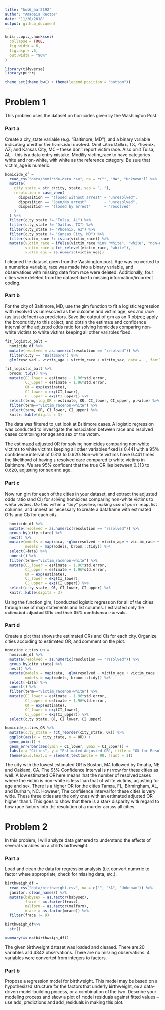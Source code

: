 ```yaml
---
title: "hwk6_aar2192"
author: "Amadeia Rector"
date: "11/20/2018"
output: github_document
---
```


```r
knitr::opts_chunk$set(
  collapse = TRUE,
  fig.width = 6,
  fig.asp = .6,
  out.width = "90%"
)

library(tidyverse)
library(purrr)

theme_set(theme_bw() + theme(legend.position = "bottom"))
```

# Problem 1  
This problem uses the dataset on homicides given by the Washington Post.

### Part a
Create a city_state variable (e.g. “Baltimore, MD”), and a binary variable indicating whether the homicide is solved. Omit cities Dallas, TX; Phoenix, AZ; and Kansas City, MO – these don’t report victim race. Also omit Tulsa, AL – this is a data entry mistake. Modifiy victim_race to have categories white and non-white, with white as the reference category. Be sure that victim_age is numeric.


```r
homicide_df = 
  read_csv("data/homicide-data.csv", na = c("", "NA", "Unknown")) %>%
  mutate(
    city_state = str_c(city, state, sep = ", "),
    resolution = case_when(
      disposition == "Closed without arrest" ~ "unresolved",
      disposition == "Open/No arrest"        ~ "unresolved",
      disposition == "Closed by arrest"      ~ "resolved"
    )
  ) %>% 
  filter(city_state != "Tulsa, AL") %>% 
  filter(city_state != "Dallas, TX") %>% 
  filter(city_state != "Phoenix, AZ") %>% 
  filter(city_state != "Kansas City, MO") %>% 
  filter(victim_race != is.na(victim_race)) %>% 
  mutate(victim_race = ifelse(victim_race %in% "White", "white", "non-white"),
         victim_race = fct_relevel(victim_race, "white"),
         victim_age = as.numeric(victim_age))
```

I cleaned the dataset given fromthe Washington post. Age was converted to a numerical variable, race was made into a binary variable, and observations with missing data from race were deleted. Additionally, four cities were deleted from the dataset due to missing information/incorrect coding.

### Part b  
For the city of Baltimore, MD, use the glm function to fit a logistic regression with resolved vs unresolved as the outcome and victim age, sex and race (as just defined) as predictors. Save the output of glm as an R object; apply the broom::tidy to this object; and obtain the estimate and confidence interval of the adjusted odds ratio for solving homicides comparing non-white victims to white victims keeping all other variables fixed.

```r
fit_logistic_balt =
  homicide_df %>% 
  mutate(resolved = as.numeric(resolution == "resolved")) %>% 
  filter(city == "Baltimore") %>% 
  glm(resolved ~ victim_age + victim_race + victim_sex, data = ., family = binomial())

fit_logistic_balt %>% 
  broom::tidy() %>% 
  mutate(CI_lower = estimate - 1.96*std.error,
         CI_upper = estimate + 1.96*std.error,
         OR = exp(estimate),
         CI_lower = exp(CI_lower),
         CI_upper = exp(CI_upper)) %>%
  select(term, log_OR = estimate, OR, CI_lower, CI_upper, p.value) %>% 
  filter(term=="victim_racenon-white") %>% 
  select(term, OR, CI_lower, CI_upper) %>% 
  knitr::kable(digits = 3)

```


The data was filtered to just look at Baltimore cases. A logistic regression was conducted to investigate the association between race and resolved cases controlling for age and sex of the victim.

The estimated adjusted OR for solving homicides comparing non-white victims to white victims keeping all other variables fixed is 0.441 with a 95% confidence interval of 0.313 to 0.620. Non-white victims have 0.441 times the likelihood of having a resolved case compared to white victims in Baltimore. We are 95% confident that the true OR lies between 0.313 to 0.620, adjusting for sex and age.

### Part c  
Now run glm for each of the cities in your dataset, and extract the adjusted odds ratio (and CI) for solving homicides comparing non-white victims to white victims. Do this within a “tidy” pipeline, making use of purrr::map, list columns, and unnest as necessary to create a dataframe with estimated ORs and CIs for each city.

```r
  homicide_df %>% 
  mutate(resolved = as.numeric(resolution == "resolved")) %>% 
  group_by(city_state) %>% 
  nest() %>% 
  mutate(models = map(data, ~glm(resolved ~ victim_age + victim_race + victim_sex, data = ., family = binomial())),
         models = map(models, broom:::tidy)) %>% 
  select(-data) %>% 
  unnest() %>% 
  filter(term=="victim_racenon-white") %>% 
  mutate(CI_lower = estimate - 1.96*std.error,
         CI_upper = estimate + 1.96*std.error,
         OR = exp(estimate),
         CI_lower = exp(CI_lower),
         CI_upper = exp(CI_upper)) %>%
  select(city_state, OR, CI_lower, CI_upper) %>% 
  knitr::kable(digits = 3)
```


Using the function glm, I conducted logistic regression for all of the cities through use of map statements and list columns. I extracted only the estimated adjusted ORs and their 95% confidence intervals.

### Part d  

Create a plot that shows the estimated ORs and CIs for each city. Organize cities according to estimated OR, and comment on the plot.  

```r
homicide_cities_OR = 
  homicide_df %>% 
  mutate(resolved = as.numeric(resolution == "resolved")) %>% 
  group_by(city_state) %>% 
  nest() %>% 
  mutate(models = map(data, ~glm(resolved ~ victim_age + victim_race + victim_sex, data = ., family = binomial())),
         models = map(models, broom:::tidy)) %>% 
  select(-data) %>% 
  unnest() %>% 
  filter(term=="victim_racenon-white") %>% 
  mutate(CI_lower = estimate - 1.96*std.error,
         CI_upper = estimate + 1.96*std.error,
         OR = exp(estimate),
         CI_lower = exp(CI_lower),
         CI_upper = exp(CI_upper)) %>%
  select(city_state, OR, CI_lower, CI_upper)

homicide_cities_OR %>% 
  mutate(city_state = fct_reorder(city_state, OR)) %>% 
  ggplot(aes(x = city_state, y = OR)) +
  geom_point() +
  geom_errorbar(aes(ymin = CI_lower, ymax = CI_upper)) +
  labs(x = "Cities", y = "Estimated Adjusted OR", title = "OR for Resolved Murders Comparing Non-white to White Race") +
  theme(axis.text.x = element_text(angle = 90, hjust = 1))
```

The city with the lowest estimated OR is Boston, MA followed by Omaha, NE and Oakland, CA. The 95% Confidence Interval is narrow for these cities as well. A low estimated OR here means that the number of resolved cases where the victim is non-white is less than that of white victims, adjusting for age and sex. There is a higher OR for the cities Tampa, FL, Birmingham, AL, and Durham, NC. However, The confidence interval for these cities is very wide. These three cities are the only ones with an estimated adjusted OR higher than 1. This goes to show that there is a stark disparity with regard to how race factors into the resolution of a murder across all cities.

# Problem 2  

In this problem, I will analyze data gathered to understand the effects of several variables on a child’s birthweight. 

### Part a
Load and clean the data for regression analysis (i.e. convert numeric to factor where appropriate, check for missing data, etc.).

```r
birthweigh_df =
  read_csv("data/birthweight.csv", na = c("", "NA", "Unknown")) %>% 
  janitor::clean_names() %>% 
  mutate(babysex = as.factor(babysex),
         frace = as.factor(frace),
         malform = as.factor(malform),
         mrace = as.factor(mrace)) %>% 
  filter(frace != 9) 

birthweigh_df%>% 
  str()

summary(is.na(birthweigh_df))
```
The given birthweight dataset was loaded and cleaned. There are 20 variables and 4342 observations. There are no missing observations. 4 variables were converted from integers to factors.

### Part b  
Propose a regression model for birthweight. This model may be based on a hypothesized structure for the factors that underly birthweight, on a data-driven model-building process, or a combination of the two. Describe your modeling process and show a plot of model residuals against fitted values – use add_predictions and add_residuals in making this plot.

```r

```

